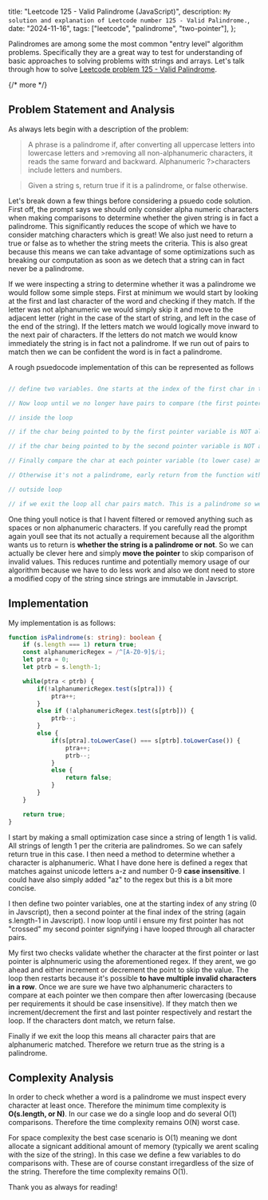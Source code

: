   title: "Leetcode 125 - Valid Palindrome (JavaScript)",
  description: `My solution and explanation of Leetcode number 125 - Valid Palindrome.`,
  date: "2024-11-16",
  tags: ["leetcode", "palindrome", "two-pointer"],
};

Palindromes are among some the most common "entry level" algorithm problems. Specifically they are a great way to test for understanding of basic approaches to solving problems with strings and arrays. Let's talk through how to solve [Leetcode problem 125 - Valid Palindrome](https://leetcode.com/problems/valid-palindrome/description/).

{/* more */}

## Problem Statement and Analysis

As always lets begin with a description of the problem:

>A phrase is a palindrome if, after converting all uppercase letters into lowercase letters and >removing all non-alphanumeric characters, it reads the same forward and backward. Alphanumeric ?>characters include letters and numbers.

>Given a string s, return true if it is a palindrome, or false otherwise.

Let's break down a few things before considering a psuedo code solution. First off, the prompt says we should only consider alpha numeric characters when making comparisons to determine whether the given string is in fact a palindrome. This significantly reduces the scope of which we have to consider matching characters which is great! We also just need to return a true or false as to whether the string meets the criteria. This is also great because this means we can take advantage of some optimizations such as breaking our computation as soon as we detech that a string can in fact never be a palindrome. 

If we were inspecting a string to determine whether it was a palindrome we would follow some simple steps. First at minimum we would start by looking at the first and last character of the word and checking if they match. If the letter was not alphanumeric we would simply skip it and move to the adjacent letter (right in the case of the start of string, and left in the case of the end of the string). If the letters match we would logically move inward to the next pair of characters. If the letters do not match we would know immediately the string is in fact not a palindrome. If we run out of pairs to match then we can be confident the word is in fact a palindrome.

A rough psuedocode implementation of this can be represented as follows

```ts

// define two variables. One starts at the index of the first char in the string. The other at the last char in the string minus 1 (its going to be the s.length-1 because Javascript indexes at 0)

// Now loop until we no longer have pairs to compare (the first pointer becomes larger that the value of the second variable representing the end comparison in the string)

// inside the loop

// if the char being pointed to by the first pointer variable is NOT alphanumeric, increment the first variable by one

// if the char being pointed to by the second pointer variable is NOT alphanumeric, decrement the second variable by one

// Finally compare the char at each pointer variable (to lower case) and validate if they match. If they do increment the first pointer variable and decrement the second pointer variable

// Otherwise it's not a palindrome, early return from the function with false

// outside loop

// if we exit the loop all char pairs match. This is a palindrome so we can return true.
```

One thing youll notice is that I havent filtered or removed anything such as spaces or non alphanumeric characters. If you carefully read the prompt again youll see that its not actually a requirement because all the algorithm wants us to return is **whether the string is a palindrome or not**. So we can actually be clever here and simply __move the pointer__ to skip comparison of invalid values. This reduces runtime and potentially memory usage of our algorithm because we have to do less work and also we dont need to store a modified copy of the string since strings are immutable in Javscript.

## Implementation

My implementation is as follows:

```ts
function isPalindrome(s: string): boolean {
    if (s.length === 1) return true;
    const alphanumericRegex = /^[A-Z0-9]$/i;
    let ptra = 0;
    let ptrb = s.length-1;

    while(ptra < ptrb) {
        if(!alphanumericRegex.test(s[ptra])) {
            ptra++;
        }
        else if (!alphanumericRegex.test(s[ptrb])) {
            ptrb--;
        }
        else {
            if(s[ptra].toLowerCase() === s[ptrb].toLowerCase()) {
                ptra++;
                ptrb--;
            }
            else {
                return false;
            }
        }
    }

    return true;
}
```

I start by making a small optimization case since a string of length 1 is valid. All strings of length 1 per the criteria are palindromes. So we can safely return true in this case. I then need a method to determine whether a character is alphanumeric. What I have done here is defined a regex that matches against unicode letters a-z and number 0-9 __case insensitive__. I could have also simply added "az" to the regex but this is a bit more concise.

I then define two pointer variables, one at the starting index of any string (0 in Javscript), then a second pointer at the final index of the string (again s.length-1 in Javscript). I now loop until i ensure my first pointer has not "crossed" my second pointer signifying i have looped through all character pairs.

My first two checks validate whether the character at the first pointer or last pointer is alphnumeric using the aforementioned regex. If they arent, we go ahead and either increment or decrement the point to skip the value. The loop then restarts because it's possible **to have multiple invalid characters in a row**. Once we are sure we have two alphanumeric characters to compare at each pointer we then compare then after lowercasing (because per requirements it should be case insensitive). If they match then we increment/decrement the first and last pointer respectively and restart the loop. If the characters dont match, we return false.

Finally if we exit the loop this means all character pairs that are alphanumeric matched. Therefore we return true as the string is a palindrome.

## Complexity Analysis

In order to check whether a word is a palindrome we must inspect every character at least once. Therefore the minimum time complexity is **O(s.length, or N)**. In our case we do a single loop and do several O(1) comparisons. Therefore the time complexity remains O(N) worst case.

For space complexity the best case scenario is O(1) meaning we dont allocate a signicant additional amount of memory (typically we arent scaling with the size of the string). In this case we define a few variables to do comparisons with. These are of course constant irregardless of the size of the string. Therefore the time complexity remains O(1).

Thank you as always for reading!